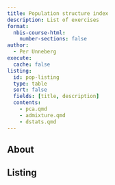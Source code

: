 ```yaml
---
title: Population structure index
description: List of exercises
format:
  nbis-course-html:
    number-sections: false
author:
  - Per Unneberg
execute:
  cache: false
listing:
  id: pop-listing
  type: table
  sort: false
  fields: [title, description]
  contents:
    - pca.qmd
    - admixture.qmd
    - dstats.qmd
---
```


## About

## Listing

:::{#pop-listing}
:::
